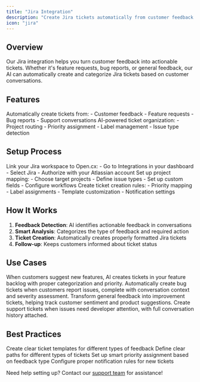 ```yaml
---
title: "Jira Integration"
description: "Create Jira tickets automatically from customer feedback and conversations"
icon: "jira"
---
```


## Overview

Our Jira integration helps you turn customer feedback into actionable tickets. Whether it's feature requests, bug reports, or general feedback, our AI can automatically create and categorize Jira tickets based on customer conversations.

## Features

<CardGroup cols={2}>
  <Card title="Voice of Customer" icon="microphone">
    Automatically create tickets from:
    - Customer feedback
    - Feature requests
    - Bug reports
    - Support conversations
  </Card>
  <Card title="Smart Categorization" icon="tags">
    AI-powered ticket organization:
    - Project routing
    - Priority assignment
    - Label management
    - Issue type detection
  </Card>
</CardGroup>

## Setup Process

<Steps>
  <Step title="Connect Jira">
    Link your Jira workspace to Open.cx:
    - Go to Integrations in your dashboard
    - Select Jira
    - Authorize with your Atlassian account
  </Step>
  
  <Step title="Configure Projects">
    Set up project mapping:
    - Choose target projects
    - Define issue types
    - Set up custom fields
    - Configure workflows
  </Step>
  
  <Step title="Define Rules">
    Create ticket creation rules:
    - Priority mapping
    - Label assignments
    - Template customization
    - Notification settings
  </Step>
</Steps>

## How It Works

1. **Feedback Detection**: AI identifies actionable feedback in conversations
2. **Smart Analysis**: Categorizes the type of feedback and required action
3. **Ticket Creation**: Automatically creates properly formatted Jira tickets
4. **Follow-up**: Keeps customers informed about ticket status

## Use Cases

<AccordionGroup>
  <Accordion title="Feature Requests">
    When customers suggest new features, AI creates tickets in your feature backlog with proper categorization and priority.
  </Accordion>
  <Accordion title="Bug Reports">
    Automatically create bug tickets when customers report issues, complete with conversation context and severity assessment.
  </Accordion>
  <Accordion title="Customer Feedback">
    Transform general feedback into improvement tickets, helping track customer sentiment and product suggestions.
  </Accordion>
  <Accordion title="Support Escalation">
    Create support tickets when issues need developer attention, with full conversation history attached.
  </Accordion>
</AccordionGroup>

## Best Practices

<CardGroup cols={2}>
  <Card title="Template Setup" icon="file-lines">
    Create clear ticket templates for different types of feedback
  </Card>
  <Card title="Workflow Mapping" icon="diagram-project">
    Define clear paths for different types of tickets
  </Card>
  <Card title="Priority Rules" icon="arrow-up-right-dots">
    Set up smart priority assignment based on feedback type
  </Card>
  <Card title="Team Notification" icon="bell">
    Configure proper notification rules for new tickets
  </Card>
</CardGroup>

Need help setting up? Contact our [support team](mailto:support@open.cx) for assistance! 
